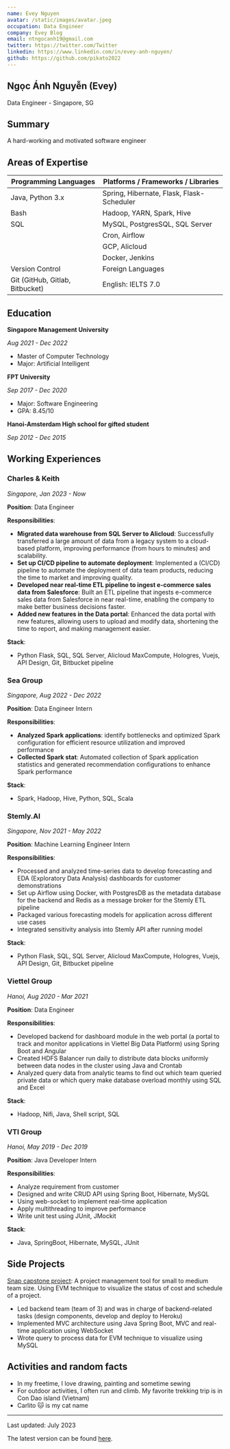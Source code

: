 ```yaml
---
name: Evey Nguyen
avatar: /static/images/avatar.jpeg
occupation: Data Engineer
company: Evey Blog
email: ntngocanh19@gmail.com
twitter: https://twitter.com/Twitter
linkedin: https://www.linkedin.com/in/evey-anh-nguyen/
github: https://github.com/pikato2022
---
```


## Ngọc Ánh Nguyễn (Evey)

Data Engineer - Singapore, SG

## Summary

A hard-working and motivated software engineer

## Areas of Expertise

| Programming Languages                                  | Platforms / Frameworks / Libraries                       |
| ------------------------------------------------------ | -------------------------------------------------------- |
| Java, Python 3.x                                       | Spring, Hibernate, Flask, Flask-Scheduler                |
| Bash                                                   | Hadoop, YARN, Spark, Hive                                |
| SQL                                                    | MySQL, PostgresSQL, SQL Server                           |
|                                                        | Cron, Airflow                                            |
|                                                        | GCP, Alicloud                                            |
|                                                        | Docker, Jenkins                                          |
| <span className="font-semibold">Version Control</span> | <span className="font-semibold">Foreign Languages</span> |
| Git (GitHub, Gitlab, Bitbucket)                        | English: IELTS 7.0                                       |

## Education

**Singapore Management University**

_Aug 2021 - Dec 2022_

- Master of Computer Technology
- Major: Artificial Intelligent

**FPT University**

_Sep 2017 - Dec 2020_

- Major: Software Engineering
- GPA: 8.45/10

**Hanoi-Amsterdam High school for gifted student**

_Sep 2012 - Dec 2015_

## Working Experiences

### Charles & Keith

_Singapore, Jan 2023 - Now_

**Position**: Data Engineer

**Responsibilities**:

- **Migrated data warehouse from SQL Server to Alicloud**: Successfully transferred a large amount of data from a legacy system to a cloud-based platform, improving performance (from hours to minutes) and scalability.
- **Set up CI/CD pipeline to automate deployment**: Implemented a (CI/CD) pipeline to automate the deployment of data team products, reducing the time to market and improving quality.
- **Developed near real-time ETL pipeline to ingest e-commerce sales data from Salesforce**: Built an ETL pipeline that ingests e-commerce sales data from Salesforce in near real-time, enabling the company to make better business decisions faster.
- **Added new features in the Data portal**: Enhanced the data portal with new features, allowing users to upload and modify data, shortening the time to report, and making management easier.

**Stack**:

- Python Flask, SQL, SQL Server, Alicloud MaxCompute, Hologres, Vuejs, API Design, Git, Bitbucket pipeline

### Sea Group

_Singapore, Aug 2022 - Dec 2022_

**Position**: Data Engineer Intern

**Responsibilities**:

- **Analyzed Spark applications**: identify bottlenecks and optimized Spark configuration for efficient resource utilization and improved performance
- **Collected Spark stat**: Automated collection of Spark application statistics and generated recommendation configurations to enhance Spark performance

**Stack**:

- Spark, Hadoop, Hive, Python, SQL, Scala

### Stemly.AI

_Singapore, Nov 2021 - May 2022_

**Position**: Machine Learning Engineer Intern

**Responsibilities**:

- Processed and analyzed time-series data to develop forecasting and EDA (Exploratory Data Analysis) dashboards for customer demonstrations
- Set up Airflow using Docker, with PostgresDB as the metadata database for the backend and Redis as a message broker for the Stemly ETL pipeline
- Packaged various forecasting models for application across different use cases
- Integrated sensitivity analysis into Stemly API after running model

**Stack**:

- Python Flask, SQL, SQL Server, Alicloud MaxCompute, Hologres, Vuejs, API Design, Git, Bitbucket pipeline

### Viettel Group

_Hanoi, Aug 2020 - Mar 2021_

**Position**: Data Engineer

**Responsibilities**:

- Developed backend for dashboard module in the web portal (a portal to track and monitor applications in Viettel Big Data Platform) using Spring Boot and Angular
- Created HDFS Balancer run daily to distribute data blocks uniformly between data nodes in the cluster using Java and Crontab
- Analyzed query data from analytic teams to find out which team queried private data or which query make database overload monthly using SQL and Excel

**Stack**:

- Hadoop, Nifi, Java, Shell script, SQL

### VTI Group

_Hanoi, May 2019 - Dec 2019_

**Position**: Java Developer Intern

**Responsibilities**:

- Analyze requirement from customer
- Designed and write CRUD API using Spring Boot, Hibernate, MySQL
- Using web-socket to implement real-time application
- Apply multithreading to improve performance
- Write unit test using JUnit, JMockit

**Stack**:

- Java, SpringBoot, Hibernate, MySQL, JUnit

## Side Projects

[Snap capstone project](https://gitlab.com/nguyentloc99/snap-backend): A project management tool for small to medium team size. Using EVM technique to visualize the status of cost and schedule of a project.

- Led backend team (team of 3) and was in charge of backend-related tasks (design components, develop and deploy to Heroku)
- Implemented MVC architecture using Java Spring Boot, MVC and real-time application using WebSocket
- Wrote query to process data for EVM technique to visualize using MySQL

## Activities and random facts

- In my freetime, I love drawing, painting and sometime sewing
- For outdoor activities, I often run and climb. My favorite trekking trip is in Con Dao island (Vietnam)
- Carlito 🐱 is my cat name

---

Last updated: July 2023

The latest version can be found [here](https://docs.google.com/document/d/1G_BI14_VsUlw_cW0Ub1BxQmulOHuKJ-B/edit).
